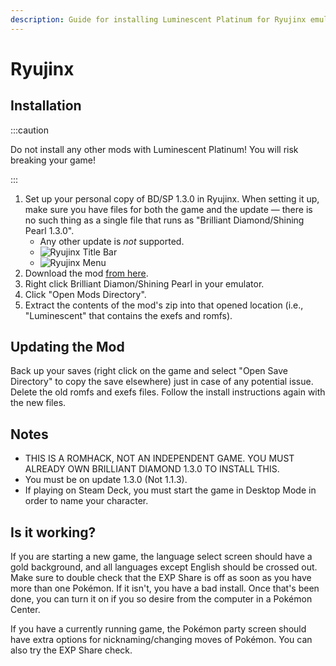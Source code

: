 ---
description: Guide for installing Luminescent Platinum for Ryujinx emulator. Recommended for any machine that can run it due to better accuracy and implementation to run mods.
---

# Ryujinx

## Installation

:::caution

Do not install any other mods with Luminescent Platinum! You will risk breaking your game!

:::

1. Set up your personal copy of BD/SP 1.3.0 in Ryujinx. When setting it up, make sure you have files for both the game and the update — there is no such thing as a single file that runs as "Brilliant Diamond/Shining Pearl 1.3.0".
    - Any other update is *not* supported.
    - ![Ryujinx Title Bar](/img/ryujinx1.png)
    - ![Ryujinx Menu](/img/ryujinx2.png)
2. Download the mod [from here](https://www.nexusmods.com/pokemonbdsp/mods/1).
3. Right click Brilliant Diamon/Shining Pearl in your emulator.
4. Click "Open Mods Directory".
5. Extract the contents of the mod's zip into that opened location (i.e., "Luminescent" that contains the exefs and romfs).

## Updating the Mod

Back up your saves (right click on the game and select "Open Save Directory" to copy the save elsewhere) just in case of any potential issue. Delete the old romfs and exefs files. Follow the install instructions again with the new files.

## Notes

- THIS IS A ROMHACK, NOT AN INDEPENDENT GAME. YOU MUST ALREADY OWN BRILLIANT DIAMOND 1.3.0 TO INSTALL THIS.
- You must be on update 1.3.0 (Not 1.1.3).
- If playing on Steam Deck, you must start the game in Desktop Mode in order to name your character.

## Is it working?

If you are starting a new game, the language select screen should have a gold background, and all languages except English should be crossed out. Make sure to double check that the EXP Share is off as soon as you have more than one Pokémon. If it isn't, you have a bad install. Once that's been done, you can turn it on if you so desire from the computer in a Pokémon Center.

If you have a currently running game, the Pokémon party screen should have extra options for nicknaming/changing moves of Pokémon. You can also try the EXP Share check.
